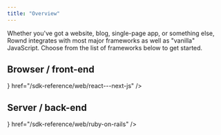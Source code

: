 ```yaml
---
title: "Overview"
---
```

Whether you've got a website, blog, single-page app, or something else, Rownd integrates with most major frameworks as well as "vanilla" JavaScript. Choose from the list of frameworks below to get started.

## Browser / front-end
<CardGroup>
    <Card
        title="Angular"
        icon="angular"
        href="/sdk-reference/web/angular"
    />
    <Card
        title="JavaScript"
        icon="js"
        href="/sdk-reference/web/javascript--browser"
    />
    <Card
        title="Next.js"
        icon={<svg
                class="h-6 w-6 bg-primary dark:bg-primary-light"
                style={{
                    "-webkit-mask-image": "url('/images/next-js.svg')",
                    "-webkit-mask-repeat": "no-repeat",
                    "-webkit-mask-position": "center center",
                }}
            />}
        href="/sdk-reference/web/react---next-js"
    />
    <Card
        title="React"
        icon="react"
        href="/sdk-reference/web/react---next-js"
    />
    <Card
        title="Vue"
        icon="vuejs"
        href="/sdk-reference/web/vue"
    />
    
</CardGroup>

## Server / back-end
<CardGroup>
    <Card
        title="Django"
        icon="python"
        href="/sdk-reference/web/django--python"
    />
    <Card
        title=".NET Core"
        icon="microsoft"
        href="/sdk-reference/web/net-core"
    />
    <Card
        title="Node.js"
        icon="node"
        href="/sdk-reference/web/node-js"
    />
    <Card
        title="Ruby on Rails"
        icon={<svg
                class="h-6 w-6 bg-primary dark:bg-primary-light"
                style={{
                    "-webkit-mask-image": "url('/images/ruby-on-rails.svg')",
                    "-webkit-mask-repeat": "no-repeat",
                    "-webkit-mask-position": "center center",
                }}
            />}
        href="/sdk-reference/web/ruby-on-rails"
    />
    <Card
        title="WordPress / WooCommerce"
        icon="wordpress"
        href="/sdk-reference/web/wordpress---woocommerce"
    />
</CardGroup>
